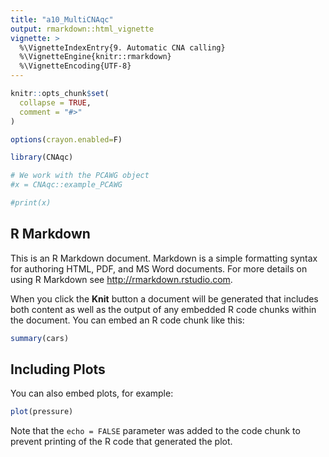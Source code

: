 ```yaml
---
title: "a10_MultiCNAqc"
output: rmarkdown::html_vignette
vignette: >
  %\VignetteIndexEntry{9. Automatic CNA calling}
  %\VignetteEngine{knitr::rmarkdown}
  %\VignetteEncoding{UTF-8}
---
```


```r
knitr::opts_chunk$set(
  collapse = TRUE, 
  comment = "#>"
)

options(crayon.enabled=F)
```

```r
library(CNAqc)

# We work with the PCAWG object
#x = CNAqc::example_PCAWG

#print(x)
```

## R Markdown

This is an R Markdown document. Markdown is a simple formatting syntax for authoring HTML, PDF, and MS Word documents. For more details on using R Markdown see <http://rmarkdown.rstudio.com>.

When you click the **Knit** button a document will be generated that includes both content as well as the output of any embedded R code chunks within the document. You can embed an R code chunk like this:

```r
summary(cars)
```

## Including Plots

You can also embed plots, for example:

```r
plot(pressure)
```

Note that the `echo = FALSE` parameter was added to the code chunk to prevent printing of the R code that generated the plot.
